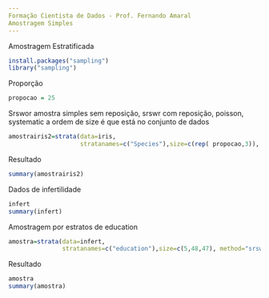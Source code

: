 ---
Formação Cientista de Dados - Prof. Fernando Amaral
Amostragem Simples
---
Amostragem Estratificada
```{r}
install.packages("sampling")
library("sampling")
```
Proporção
```{r}
propocao = 25
```
Srswor amostra simples sem reposição, srswr com reposição, poisson, systematic
a ordem de size é que está no conjunto de dados
```{r}
amostrairis2=strata(data=iris,
                    stratanames=c("Species"),size=c(rep( propocao,3)), method="srswor")
```
Resultado
```{r}
summary(amostrairis2)
```
Dados de infertilidade
```{r}
infert
summary(infert)
```
Amostragem por estratos de education
```{r}
amostra=strata(data=infert,
               stratanames=c("education"),size=c(5,48,47), method="srswor")
```
Resultado
```{r}
amostra
summary(amostra)
```
